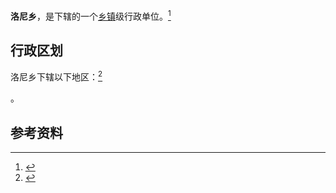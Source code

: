 {{中国乡级行政区|54/21/29/208/000}}

'''洛尼乡'''，是{{PRC admin/fullname|54/21/29/208/000|3}}下辖的一个[[乡镇|乡镇]]级行政单位。<ref>{{PRC admin/ref sgc|{{PRC admin/parent|54/21/29/208/000}}}}</ref>

== 行政区划 ==

洛尼乡下辖以下地区：<ref>{{PRC admin/ref sgc|54/21/29/208/000}}</ref>

{{PRC admin/children|54/21/29/208/000}}。

== 参考资料 ==

{{reflist}}

{{行政区划小作品}}
{{PRC admin/navcat|54/21/29/208/000}}